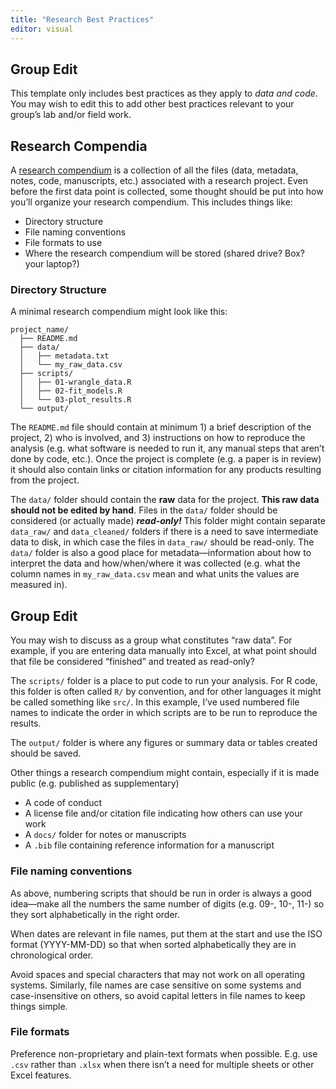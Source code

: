 ```yaml
---
title: "Research Best Practices"
editor: visual
---
```


::: callout-important
## Group Edit

This template only includes best practices as they apply to *data and code*.
You may wish to edit this to add other best practices relevant to your group's lab and/or field work.
:::

## Research Compendia

A [research compendium](https://book.the-turing-way.org/reproducible-research/compendia.html) is a collection of all the files (data, metadata, notes, code, manuscripts, etc.) associated with a research project.
Even before the first data point is collected, some thought should be put into how you'll organize your research compendium.
This includes things like:

-   Directory structure
-   File naming conventions
-   File formats to use
-   Where the research compendium will be stored (shared drive? Box? your laptop?)

### Directory Structure

A minimal research compendium might look like this:

```         
project_name/
  ├── README.md
  ├── data/
  │   ├── metadata.txt
  │   └── my_raw_data.csv
  ├── scripts/
  │   ├── 01-wrangle_data.R
  │   ├── 02-fit_models.R
  │   └── 03-plot_results.R
  └── output/
```

The `README.md` file should contain at minimum 1) a brief description of the project, 2) who is involved, and 3) instructions on how to reproduce the analysis (e.g. what software is needed to run it, any manual steps that aren't done by code, etc.).
Once the project is complete (e.g. a paper is in review) it should also contain links or citation information for any products resulting from the project.

The `data/` folder should contain the **raw** data for the project.
**This raw data should not be edited by hand**.
Files in the `data/` folder should be considered (or actually made) ***read-only!*** This folder might contain separate `data_raw/` and `data_cleaned/` folders if there is a need to save intermediate data to disk, in which case the files in `data_raw/` should be read-only.
The `data/` folder is also a good place for metadata—information about how to interpret the data and how/when/where it was collected (e.g. what the column names in `my_raw_data.csv` mean and what units the values are measured in).

::: callout-important
## Group Edit

You may wish to discuss as a group what constitutes "raw data".
For example, if you are entering data manually into Excel, at what point should that file be considered "finished" and treated as read-only?
:::

The `scripts/` folder is a place to put code to run your analysis.
For R code, this folder is often called `R/` by convention, and for other languages it might be called something like `src/`.
In this example, I've used numbered file names to indicate the order in which scripts are to be run to reproduce the results.

The `output/` folder is where any figures or summary data or tables created should be saved.

Other things a research compendium might contain, especially if it is made public (e.g. published as supplementary)

-   A code of conduct
-   A license file and/or citation file indicating how others can use your work
-   A `docs/` folder for notes or manuscripts
-   A `.bib` file containing reference information for a manuscript

### File naming conventions

As above, numbering scripts that should be run in order is always a good idea—make all the numbers the same number of digits (e.g. 09-, 10-, 11-) so they sort alphabetically in the right order.

When dates are relevant in file names, put them at the start and use the ISO format (YYYY-MM-DD) so that when sorted alphabetically they are in chronological order.

Avoid spaces and special characters that may not work on all operating systems.
Similarly, file names are case sensitive on some systems and case-insensitive on others, so avoid capital letters in file names to keep things simple.

### File formats

Preference non-proprietary and plain-text formats when possible.
E.g. use `.csv` rather than `.xlsx` when there isn't a need for multiple sheets or other Excel features.
